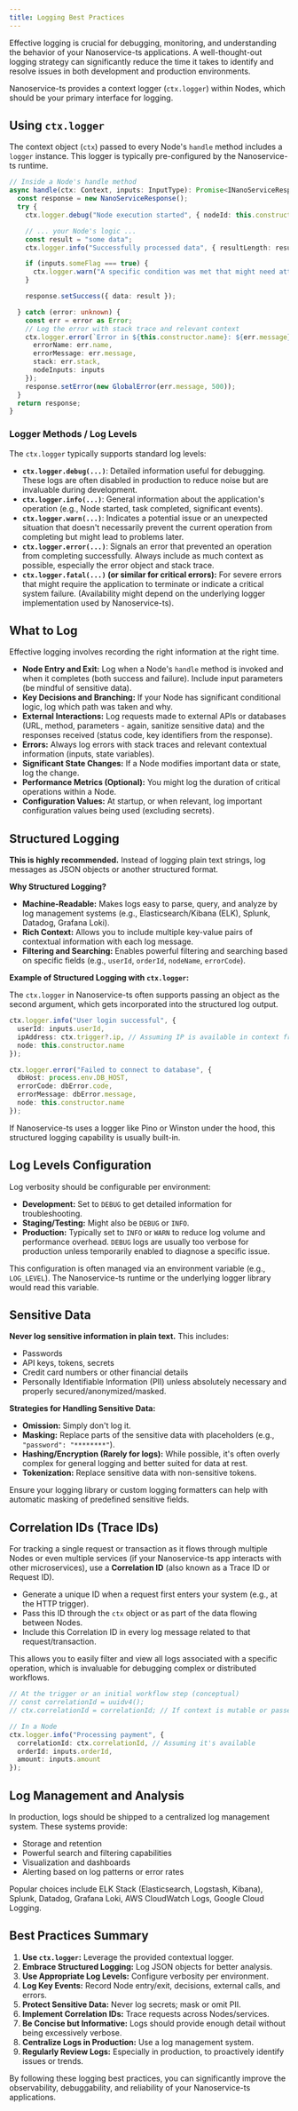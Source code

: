 ```yaml
---
title: Logging Best Practices
---
```


Effective logging is crucial for debugging, monitoring, and understanding the behavior of your Nanoservice-ts applications. A well-thought-out logging strategy can significantly reduce the time it takes to identify and resolve issues in both development and production environments.

Nanoservice-ts provides a context logger (`ctx.logger`) within Nodes, which should be your primary interface for logging.

## Using `ctx.logger`

The context object (`ctx`) passed to every Node's `handle` method includes a `logger` instance. This logger is typically pre-configured by the Nanoservice-ts runtime.

```typescript
// Inside a Node's handle method
async handle(ctx: Context, inputs: InputType): Promise<INanoServiceResponse> {
  const response = new NanoServiceResponse();
  try {
    ctx.logger.debug("Node execution started", { nodeId: this.constructor.name, inputs });

    // ... your Node's logic ...
    const result = "some data";
    ctx.logger.info("Successfully processed data", { resultLength: result.length });

    if (inputs.someFlag === true) {
      ctx.logger.warn("A specific condition was met that might need attention.", { flagValue: inputs.someFlag });
    }

    response.setSuccess({ data: result });

  } catch (error: unknown) {
    const err = error as Error;
    // Log the error with stack trace and relevant context
    ctx.logger.error(`Error in ${this.constructor.name}: ${err.message}`, {
      errorName: err.name,
      errorMessage: err.message,
      stack: err.stack,
      nodeInputs: inputs
    });
    response.setError(new GlobalError(err.message, 500));
  }
  return response;
}
```

### Logger Methods / Log Levels

The `ctx.logger` typically supports standard log levels:

-   **`ctx.logger.debug(...)`**: Detailed information useful for debugging. These logs are often disabled in production to reduce noise but are invaluable during development.
-   **`ctx.logger.info(...)`**: General information about the application's operation (e.g., Node started, task completed, significant events).
-   **`ctx.logger.warn(...)`**: Indicates a potential issue or an unexpected situation that doesn't necessarily prevent the current operation from completing but might lead to problems later.
-   **`ctx.logger.error(...)`**: Signals an error that prevented an operation from completing successfully. Always include as much context as possible, especially the error object and stack trace.
-   **`ctx.logger.fatal(...)` (or similar for critical errors):** For severe errors that might require the application to terminate or indicate a critical system failure. (Availability might depend on the underlying logger implementation used by Nanoservice-ts).

## What to Log

Effective logging involves recording the right information at the right time.

-   **Node Entry and Exit:** Log when a Node's `handle` method is invoked and when it completes (both success and failure). Include input parameters (be mindful of sensitive data).
-   **Key Decisions and Branching:** If your Node has significant conditional logic, log which path was taken and why.
-   **External Interactions:** Log requests made to external APIs or databases (URL, method, parameters - again, sanitize sensitive data) and the responses received (status code, key identifiers from the response).
-   **Errors:** Always log errors with stack traces and relevant contextual information (inputs, state variables).
-   **Significant State Changes:** If a Node modifies important data or state, log the change.
-   **Performance Metrics (Optional):** You might log the duration of critical operations within a Node.
-   **Configuration Values:** At startup, or when relevant, log important configuration values being used (excluding secrets).

## Structured Logging

**This is highly recommended.** Instead of logging plain text strings, log messages as JSON objects or another structured format.

**Why Structured Logging?**

-   **Machine-Readable:** Makes logs easy to parse, query, and analyze by log management systems (e.g., Elasticsearch/Kibana (ELK), Splunk, Datadog, Grafana Loki).
-   **Rich Context:** Allows you to include multiple key-value pairs of contextual information with each log message.
-   **Filtering and Searching:** Enables powerful filtering and searching based on specific fields (e.g., `userId`, `orderId`, `nodeName`, `errorCode`).

**Example of Structured Logging with `ctx.logger`:**

The `ctx.logger` in Nanoservice-ts often supports passing an object as the second argument, which gets incorporated into the structured log output.

```typescript
ctx.logger.info("User login successful", {
  userId: inputs.userId,
  ipAddress: ctx.trigger?.ip, // Assuming IP is available in context from trigger
  node: this.constructor.name
});

ctx.logger.error("Failed to connect to database", {
  dbHost: process.env.DB_HOST,
  errorCode: dbError.code,
  errorMessage: dbError.message,
  node: this.constructor.name
});
```

If Nanoservice-ts uses a logger like Pino or Winston under the hood, this structured logging capability is usually built-in.

## Log Levels Configuration

Log verbosity should be configurable per environment:

-   **Development:** Set to `DEBUG` to get detailed information for troubleshooting.
-   **Staging/Testing:** Might also be `DEBUG` or `INFO`.
-   **Production:** Typically set to `INFO` or `WARN` to reduce log volume and performance overhead. `DEBUG` logs are usually too verbose for production unless temporarily enabled to diagnose a specific issue.

This configuration is often managed via an environment variable (e.g., `LOG_LEVEL`). The Nanoservice-ts runtime or the underlying logger library would read this variable.

## Sensitive Data

**Never log sensitive information in plain text.** This includes:

-   Passwords
-   API keys, tokens, secrets
-   Credit card numbers or other financial details
-   Personally Identifiable Information (PII) unless absolutely necessary and properly secured/anonymized/masked.

**Strategies for Handling Sensitive Data:**

-   **Omission:** Simply don't log it.
-   **Masking:** Replace parts of the sensitive data with placeholders (e.g., `"password": "********"`).
-   **Hashing/Encryption (Rarely for logs):** While possible, it's often overly complex for general logging and better suited for data at rest.
-   **Tokenization:** Replace sensitive data with non-sensitive tokens.

Ensure your logging library or custom logging formatters can help with automatic masking of predefined sensitive fields.

## Correlation IDs (Trace IDs)

For tracking a single request or transaction as it flows through multiple Nodes or even multiple services (if your Nanoservice-ts app interacts with other microservices), use a **Correlation ID** (also known as a Trace ID or Request ID).

-   Generate a unique ID when a request first enters your system (e.g., at the HTTP trigger).
-   Pass this ID through the `ctx` object or as part of the data flowing between Nodes.
-   Include this Correlation ID in every log message related to that request/transaction.

This allows you to easily filter and view all logs associated with a specific operation, which is invaluable for debugging complex or distributed workflows.

```typescript
// At the trigger or an initial workflow step (conceptual)
// const correlationId = uuidv4(); 
// ctx.correlationId = correlationId; // If context is mutable or passed along

// In a Node
ctx.logger.info("Processing payment", {
  correlationId: ctx.correlationId, // Assuming it's available
  orderId: inputs.orderId,
  amount: inputs.amount
});
```

## Log Management and Analysis

In production, logs should be shipped to a centralized log management system. These systems provide:

-   Storage and retention
-   Powerful search and filtering capabilities
-   Visualization and dashboards
-   Alerting based on log patterns or error rates

Popular choices include ELK Stack (Elasticsearch, Logstash, Kibana), Splunk, Datadog, Grafana Loki, AWS CloudWatch Logs, Google Cloud Logging.

## Best Practices Summary

1.  **Use `ctx.logger`:** Leverage the provided contextual logger.
2.  **Embrace Structured Logging:** Log JSON objects for better analysis.
3.  **Use Appropriate Log Levels:** Configure verbosity per environment.
4.  **Log Key Events:** Record Node entry/exit, decisions, external calls, and errors.
5.  **Protect Sensitive Data:** Never log secrets; mask or omit PII.
6.  **Implement Correlation IDs:** Trace requests across Nodes/services.
7.  **Be Concise but Informative:** Logs should provide enough detail without being excessively verbose.
8.  **Centralize Logs in Production:** Use a log management system.
9.  **Regularly Review Logs:** Especially in production, to proactively identify issues or trends.

By following these logging best practices, you can significantly improve the observability, debuggability, and reliability of your Nanoservice-ts applications.
